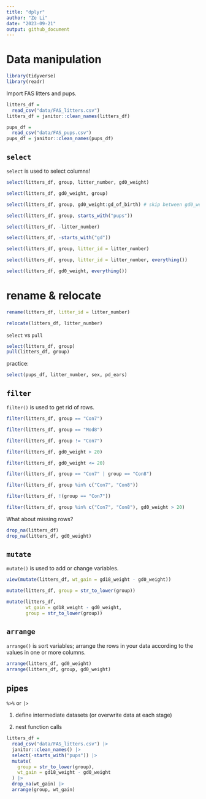 ```yaml
---
title: "dplyr"
author: "Ze Li"
date: "2023-09-21"
output: github_document
---
```


# Data manipulation

```r
library(tidyverse)
library(readr)
```

Import FAS litters and pups.

```r
litters_df = 
  read_csv("data/FAS_litters.csv")
litters_df = janitor::clean_names(litters_df)

pups_df = 
  read_csv("data/FAS_pups.csv")
pups_df = janitor::clean_names(pups_df)
```

## `select`

`select` is used to select columns!

```r
select(litters_df, group, litter_number, gd0_weight)

select(litters_df, gd0_weight, group)

select(litters_df, group, gd0_weight:gd_of_birth) # skip between gd0_weight & gd_of_birth

select(litters_df, group, starts_with("pups"))

select(litters_df, -litter_number)

select(litters_df, -starts_with("gd"))

select(litters_df, group, litter_id = litter_number)

select(litters_df, group, litter_id = litter_number, everything())

select(litters_df, gd0_weight, everything())
```

# rename & relocate

```r
rename(litters_df, litter_id = litter_number)

relocate(litters_df, litter_number)
```


`select` vs `pull`

```r
select(litters_df, group)
pull(litters_df, group)
```

practice:

```r
select(pups_df, litter_number, sex, pd_ears)
```



## `filter`

`filter()` is used to get rid of rows.

```r
filter(litters_df, group == "Con7")

filter(litters_df, group == "Mod8")

filter(litters_df, group != "Con7")

filter(litters_df, gd0_weight > 20)

filter(litters_df, gd0_weight <= 20)

filter(litters_df, group == "Con7" | group == "Con8")

filter(litters_df, group %in% c("Con7", "Con8"))

filter(litters_df, !(group == "Con7"))

filter(litters_df, group %in% c("Con7", "Con8"), gd0_weight > 20)
```

What about missing rows?

```r
drop_na(litters_df)
drop_na(litters_df, gd0_weight)
```


## `mutate`

`mutate()` is used to add or change variables.

```r
view(mutate(litters_df, wt_gain = gd18_weight - gd0_weight))

mutate(litters_df, group = str_to_lower(group))

mutate(litters_df, 
       wt_gain = gd18_weight - gd0_weight,
       group = str_to_lower(group))
```



## `arrange`

`arrange()` is sort variables; arrange the rows in your data according to the values in one or more columns.

```r
arrange(litters_df, gd0_weight)
arrange(litters_df, group, gd0_weight)
```



## pipes

`%>%` or `|>`

1) define intermediate datasets (or overwrite data at each stage)

2) nest function calls

```r
litters_df =
  read_csv("data/FAS_litters.csv") |>
  janitor::clean_names() |>
  select(-starts_with("pups")) |>
  mutate(
    group = str_to_lower(group),
    wt_gain = gd18_weight - gd0_weight
  ) |>
  drop_na(wt_gain) |>
  arrange(group, wt_gain)
```

